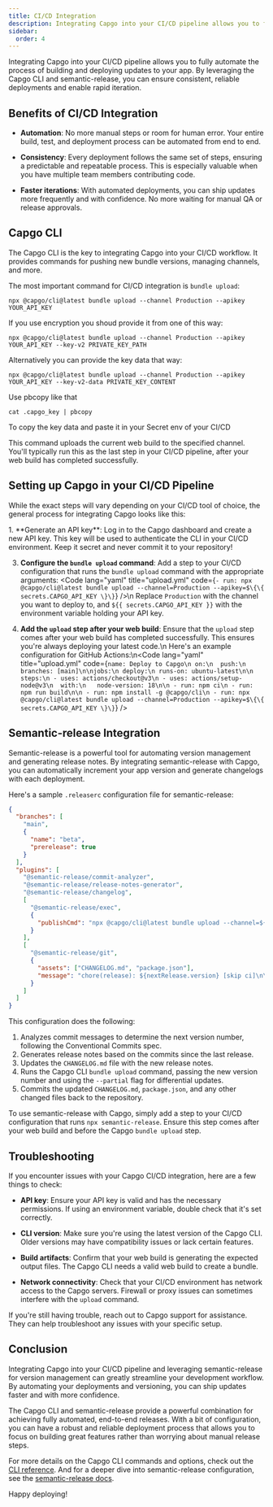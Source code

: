 ```yaml
---
title: CI/CD Integration
description: Integrating Capgo into your CI/CD pipeline allows you to fully automate the process of building and deploying updates to your app. By leveraging the Capgo CLI and semantic-release, you can ensure consistent, reliable deployments and enable rapid iteration.
sidebar:
  order: 4
---
```



Integrating Capgo into your CI/CD pipeline allows you to fully automate the process of building and deploying updates to your app. By leveraging the Capgo CLI and semantic-release, you can ensure consistent, reliable deployments and enable rapid iteration.

## Benefits of CI/CD Integration

- **Automation**: No more manual steps or room for human error. Your entire build, test, and deployment process can be automated from end to end.

- **Consistency**: Every deployment follows the same set of steps, ensuring a predictable and repeatable process. This is especially valuable when you have multiple team members contributing code.

- **Faster iterations**: With automated deployments, you can ship updates more frequently and with confidence. No more waiting for manual QA or release approvals.

## Capgo CLI

The Capgo CLI is the key to integrating Capgo into your CI/CD workflow. It provides commands for pushing new bundle versions, managing channels, and more.

The most important command for CI/CD integration is `bundle upload`:

```shell
npx @capgo/cli@latest bundle upload --channel Production --apikey YOUR_API_KEY
```

If you use encryption you shoud provide it from one of this way:
```shell
npx @capgo/cli@latest bundle upload --channel Production --apikey YOUR_API_KEY --key-v2 PRIVATE_KEY_PATH
```

Alternatively you can provide the key data that way:
```shell
npx @capgo/cli@latest bundle upload --channel Production --apikey YOUR_API_KEY --key-v2-data PRIVATE_KEY_CONTENT
```
Use pbcopy like that
```shell
cat .capgo_key | pbcopy
```
To copy the key data and paste it in your Secret env of your CI/CD 

This command uploads the current web build to the specified channel. You'll typically run this as the last step in your CI/CD pipeline, after your web build has completed successfully.

## Setting up Capgo in your CI/CD Pipeline

While the exact steps will vary depending on your CI/CD tool of choice, the general process for integrating Capgo looks like this:

<Steps>
1. **Generate an API key**: Log in to the Capgo dashboard and create a new API key. This key will be used to authenticate the CLI in your CI/CD environment. Keep it secret and never commit it to your repository!

3. **Configure the `bundle upload` command**: Add a step to your CI/CD configuration that runs the `bundle upload` command with the appropriate arguments: <Code lang="yaml" title="upload.yml" code={`- run: npx @capgo/cli@latest bundle upload --channel=Production --apikey=$\{\{ secrets.CAPGO_API_KEY \}\}`} />\n Replace `Production` with the channel you want to deploy to, and `${{ secrets.CAPGO_API_KEY }}` with the environment variable holding your API key.

4. **Add the `upload` step after your web build**: Ensure that the `upload` step comes after your web build has completed successfully. This ensures you're always deploying your latest code.\n  Here's an example configuration for GitHub Actions:\n<Code lang="yaml" title="upload.yml" code={`name: Deploy to Capgo\n on:\n  push:\n   branches: [main]\n\njobs:\n deploy:\n runs-on: ubuntu-latest\n\n steps:\n - uses: actions/checkout@v3\n - uses: actions/setup-node@v3\n  with:\n   node-version: 18\n\n - run: npm ci\n - run: npm run build\n\n - run: npm install -g @capgo/cli\n - run: npx @capgo/cli@latest bundle upload --channel=Production --apikey=$\{\{ secrets.CAPGO_API_KEY \}\}`} />

</Steps>

## Semantic-release Integration

Semantic-release is a powerful tool for automating version management and generating release notes. By integrating semantic-release with Capgo, you can automatically increment your app version and generate changelogs with each deployment.

Here's a sample `.releaserc` configuration file for semantic-release:

```json
{
  "branches": [
    "main",
    {
      "name": "beta",
      "prerelease": true
    }
  ],
  "plugins": [
    "@semantic-release/commit-analyzer",
    "@semantic-release/release-notes-generator",
    "@semantic-release/changelog",
    [
      "@semantic-release/exec",
      {
        "publishCmd": "npx @capgo/cli@latest bundle upload --channel=${nextRelease.channel} --apikey YOUR_API_KEY --partial"
      }
    ],
    [
      "@semantic-release/git",
      {
        "assets": ["CHANGELOG.md", "package.json"],
        "message": "chore(release): ${nextRelease.version} [skip ci]\n\n${nextRelease.notes}"
      }
    ]
  ]
}
```

This configuration does the following:

1. Analyzes commit messages to determine the next version number, following the Conventional Commits spec.
2. Generates release notes based on the commits since the last release.
3. Updates the `CHANGELOG.md` file with the new release notes.
4. Runs the Capgo CLI `bundle upload` command, passing the new version number and using the `--partial` flag for differential updates.
5. Commits the updated `CHANGELOG.md`, `package.json`, and any other changed files back to the repository.

To use semantic-release with Capgo, simply add a step to your CI/CD configuration that runs `npx semantic-release`. Ensure this step comes after your web build and before the Capgo `bundle upload` step.

## Troubleshooting

If you encounter issues with your Capgo CI/CD integration, here are a few things to check:

- **API key**: Ensure your API key is valid and has the necessary permissions. If using an environment variable, double check that it's set correctly.

- **CLI version**: Make sure you're using the latest version of the Capgo CLI. Older versions may have compatibility issues or lack certain features.

- **Build artifacts**: Confirm that your web build is generating the expected output files. The Capgo CLI needs a valid web build to create a bundle.

- **Network connectivity**: Check that your CI/CD environment has network access to the Capgo servers. Firewall or proxy issues can sometimes interfere with the `upload` command.

If you're still having trouble, reach out to Capgo support for assistance. They can help troubleshoot any issues with your specific setup.

## Conclusion

Integrating Capgo into your CI/CD pipeline and leveraging semantic-release for version management can greatly streamline your development workflow. By automating your deployments and versioning, you can ship updates faster and with more confidence.

The Capgo CLI and semantic-release provide a powerful combination for achieving fully automated, end-to-end releases. With a bit of configuration, you can have a robust and reliable deployment process that allows you to focus on building great features rather than worrying about manual release steps.

For more details on the Capgo CLI commands and options, check out the [CLI reference](/docs/cli/overview). And for a deeper dive into semantic-release configuration, see the [semantic-release docs](https://github.com/semantic-release/semantic-release).

Happy deploying!
